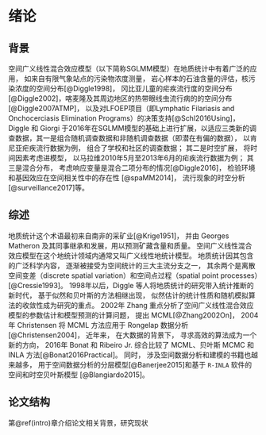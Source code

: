 # 绪论 {#intro}

## 背景

空间广义线性混合效应模型（以下简称SGLMM模型）在地质统计中有着广泛的应用， 如来自有限气象站点的污染物浓度测量， 岩心样本的石油含量的评估，核污染浓度的空间分布[@Diggle1998]， 冈比亚儿童的疟疾流行度的空间分布[@Diggle2002]，喀麦隆及其周边地区的热带眼线虫流行病的的空间分布[@Diggle2007ATMP]， 以及对LFOEP项目（即Lymphatic Filariasis and Onchocerciasis Elimination Programs）的决策支持[@Schl2016Using]， Diggle 和 Giorgi 于2016年在SGLMM模型的基础上进行扩展，以适应三类新的调查数据，其一是组合随机调查数据和非随机调查数据（即潜在有偏的数据）， 以肯尼亚疟疾流行数据为例， 组合了学校和社区的调查数据； 其二是时空扩展， 将时间因素考虑进模型， 以马拉维2010年5月至2013年6月的疟疾流行数据为例； 其三是混合分布， 考虑响应变量是混合二项分布的情况[@Diggle2016]， 检验环境和基因效应在空间相关性中的存在性 [@spaMM2014]， 流行现象的时空分析[@surveillance2017]等。 

## 综述

地质统计这个术语最初来自南非的采矿业[@Krige1951]， 并由 Georges Matheron 及其同事继承和发展，用以预测矿藏含量和质量。 空间广义线性混合效应模型在这个地统计领域内通常又叫广义线性地统计模型。 地质统计因其包含的广泛科学内容， 逐渐被接受为空间统计的三大主流分支之一， 其余两个是离散空间变差（discrete spatial variation）和空间点过程（spatial point processes）[@Cressie1993]。 1998年以后，Diggle 等人将地质统计的研究带入统计推断的新时代， 基于似然和贝叶斯的方法相继出现， 似然估计的统计性质和随机模拟算法的收敛性成为研究的重点。 2002年 Zhang 重点分析了空间广义线性混合效应模型的参数估计和模型预测的计算问题， 提出 MCML[@Zhang2002On]， 2004年 Christensen 将 MCML 方法应用于 Rongelap 数据分析[@Christensen2004]， 近年来， 在大数据的背景下， 寻求高效的算法成为一个新的方向， 2016年 Bonat 和 Ribeiro Jr. 综合比较了 MCML、贝叶斯 MCMC 和 INLA 方法[@Bonat2016Practical]。 同时， 涉及空间数据分析和建模的书籍也越来越多， 用于空间数据分析的分层模型[@Banerjee2015]和基于 `R-INLA` 软件的空间和时空贝叶斯模型 [@Blangiardo2015]。

## 论文结构

第\@ref(intro)章介绍论文相关背景，研究现状
